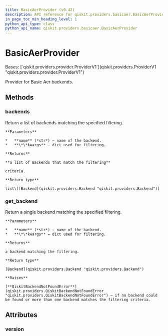 ```yaml
---
title: BasicAerProvider (v0.42)
description: API reference for qiskit.providers.basicaer.BasicAerProvider in qiskit v0.42
in_page_toc_min_heading_level: 1
python_api_type: class
python_api_name: qiskit.providers.basicaer.BasicAerProvider
---
```


# BasicAerProvider

<Class id="qiskit.providers.basicaer.BasicAerProvider" isDedicatedPage={true} github="https://github.com/qiskit/qiskit/tree/stable/0.23/qiskit/providers/basicaer/basicaerprovider.py" signature="BasicAerProvider" modifiers="class">
  Bases: [`qiskit.providers.provider.ProviderV1`](qiskit.providers.ProviderV1 "qiskit.providers.provider.ProviderV1")

  Provider for Basic Aer backends.

  ## Methods

  <span id="qiskit-providers-basicaer-basicaerprovider-backends" />

  ### backends

  <Function id="qiskit.providers.basicaer.BasicAerProvider.backends" signature="BasicAerProvider.backends(name=None, filters=None, **kwargs)">
    Return a list of backends matching the specified filtering.

    **Parameters**

    *   **name** (*str*) – name of the backend.
    *   **\*\*kwargs** – dict used for filtering.

    **Returns**

    **a list of Backends that match the filtering**

    criteria.

    **Return type**

    list\[[Backend](qiskit.providers.Backend "qiskit.providers.Backend")]
  </Function>

  <span id="qiskit-providers-basicaer-basicaerprovider-get-backend" />

  ### get\_backend

  <Function id="qiskit.providers.basicaer.BasicAerProvider.get_backend" signature="BasicAerProvider.get_backend(name=None, **kwargs)">
    Return a single backend matching the specified filtering.

    **Parameters**

    *   **name** (*str*) – name of the backend.
    *   **\*\*kwargs** – dict used for filtering.

    **Returns**

    a backend matching the filtering.

    **Return type**

    [Backend](qiskit.providers.Backend "qiskit.providers.Backend")

    **Raises**

    [**QiskitBackendNotFoundError**](qiskit.providers.QiskitBackendNotFoundError "qiskit.providers.QiskitBackendNotFoundError") – if no backend could be found or more than one backend matches the filtering criteria.
  </Function>

  ## Attributes

  ### version

  <Attribute id="qiskit.providers.basicaer.BasicAerProvider.version" attributeValue="1" />
</Class>

